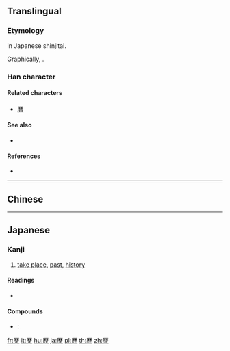 {{character info/new}}
{{also|歷|历}}
==Translingual==
{{Han simplified forms|歷|歴|历}}

===Etymology===
{{Han simp|歷|f=秝|t=林}} in Japanese shinjitai.

Graphically, {{Han compound|厂|林|止}}.

===Han character===
{{Han char|rn=77|rad=止|as=10|sn=14|four=|canj=MDDM|ids=⿸𠩵止}}

====Related characters====
* [[暦]]

====See also====
* {{l|mul|麻}}

====References====
* {{Han ref|kx=0577.081|dkj=16334|hdz=21444.070|uh=6B74|ud=27508}}

----

==Chinese==
{{zh-see|歷|v}}

----

==Japanese==
{{ja-kanji forms|歴|歷}}

===Kanji===
{{ja-kanji|grade=4|rs=止10|style=s|kyu=歷}}

# [[take place]], [[past]], [[history]]

====Readings====
* {{ja-readings|kanon=[[れき]] (reki)|goon=[[りゃく]] (ryaku)|kun=[[へる]] (heru)}}

====Compounds====
{{der-top}}
* {{ja-r|歴史|れきし}}: {{l|en|history}}
{{der-bottom}}

[[fr:歴]]
[[it:歴]]
[[hu:歴]]
[[ja:歴]]
[[pl:歴]]
[[th:歴]]
[[zh:歴]]